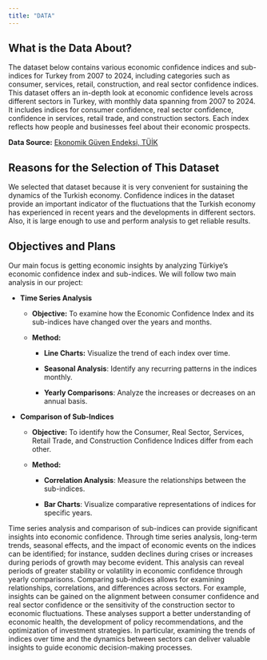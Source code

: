 ```yaml
---
title: "DATA"
---
```


## What is the Data About?

The dataset below contains various economic confidence indices and sub-indices for Turkey from 2007 to 2024, including categories such as consumer, services, retail, construction, and real sector confidence indices. This dataset offers an in-depth look at economic confidence levels across different sectors in Turkey, with monthly data spanning from 2007 to 2024. It includes indices for consumer confidence, real sector confidence, confidence in services, retail trade, and construction sectors. Each index reflects how people and businesses feel about their economic prospects.

**Data Source:** [Ekonomik Güven Endeksi, TÜİK](https://data.tuik.gov.tr/Bulten/Index?p=Ekonomik-Guven-Endeksi-Ekim-2024-53597)

## Reasons for the Selection of This Dataset

We selected that dataset because it is very convenient for sustaining the dynamics of the Turkish economy. Confidence indices in the dataset provide an important indicator of the fluctuations that the Turkish economy has experienced in recent years and the developments in different sectors. Also, it is large enough to use and perform analysis to get reliable results.

## Objectives and Plans

Our main focus is getting economic insights by analyzing Türkiye's economic confidence index and sub-indices. We will follow two main analysis in our project:

-   **Time Series Analysis**

    -   **Objective:** To examine how the Economic Confidence Index and its sub-indices have changed over the years and months.

    -   **Method:**

        -   **Line Charts:** Visualize the trend of each index over time.

        -   **Seasonal Analysis**: Identify any recurring patterns in the indices monthly.

        -   **Yearly Comparisons**: Analyze the increases or decreases on an annual basis.

-   **Comparison of Sub-Indices**

    -   **Objective:** To identify how the Consumer, Real Sector, Services, Retail Trade, and Construction Confidence Indices differ from each other.

    -   **Method:**

        -   **Correlation Analysis**: Measure the relationships between the sub-indices.

        -   **Bar Charts**: Visualize comparative representations of indices for specific years.

Time series analysis and comparison of sub-indices can provide significant insights into economic confidence. Through time series analysis, long-term trends, seasonal effects, and the impact of economic events on the indices can be identified; for instance, sudden declines during crises or increases during periods of growth may become evident. This analysis can reveal periods of greater stability or volatility in economic confidence through yearly comparisons. Comparing sub-indices allows for examining relationships, correlations, and differences across sectors. For example, insights can be gained on the alignment between consumer confidence and real sector confidence or the sensitivity of the construction sector to economic fluctuations. These analyses support a better understanding of economic health, the development of policy recommendations, and the optimization of investment strategies. In particular, examining the trends of indices over time and the dynamics between sectors can deliver valuable insights to guide economic decision-making processes.
